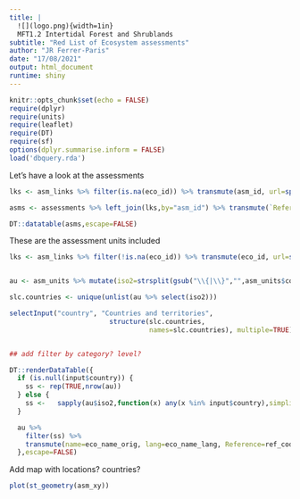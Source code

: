 ```yaml
---
title: |
  ![](logo.png){width=1in}
  MFT1.2 Intertidal Forest and Shrublands
subtitle: "Red List of Ecosystem assessments"
author: "JR Ferrer-Paris"
date: "17/08/2021"
output: html_document
runtime: shiny
---
```

  
```r
knitr::opts_chunk$set(echo = FALSE)
require(dplyr)
require(units)
require(leaflet)
require(DT)
require(sf)
options(dplyr.summarise.inform = FALSE)
load('dbquery.rda')
```

Let's have a look at the assessments

```r
lks <- asm_links %>% filter(is.na(eco_id)) %>% transmute(asm_id, url=sprintf("<a href='%s' target='_blank'>%s</a>",URLdecode(url),url_description)) %>% group_by(asm_id) %>% summarise(links=paste(url,collapse=" :: ")) 

asms <- assessments %>% left_join(lks,by="asm_id") %>% transmute(`Reference`=ref_code,`Assessment`=name,`Protocol`=assessment_protocol_code,`Link`=links)

DT::datatable(asms,escape=FALSE)
```


These are the assessment units included

```r

lks <- asm_links %>% filter(!is.na(eco_id)) %>% transmute(eco_id, url=sprintf("<a href='%s' target='_blank'>%s</a>", URLdecode(url), url_description)) %>% group_by(eco_id) %>% summarise(links=paste(url, collapse=" :: ")) 


au <- asm_units %>% mutate(iso2=strsplit(gsub("\\{|\\}","",asm_units$countries),",")) %>% left_join(lks,by='eco_id')

slc.countries <- unique(unlist(au %>% select(iso2)))

selectInput("country", "Countries and territories",
                         structure(slc.countries,
                                   names=slc.countries), multiple=TRUE)


## add filter by category? level?

DT::renderDataTable({
  if (is.null(input$country)) { 
    ss <- rep(TRUE,nrow(au))
  } else { 
    ss <-   sapply(au$iso2,function(x) any(x %in% input$country),simplify=T) 
  }

  au %>% 
    filter(ss) %>%
    transmute(name=eco_name_orig, lang=eco_name_lang, Reference=ref_code, level, category=overall_risk_category, bounds=risk_category_bounds, links)
  },escape=FALSE)
```

Add map with locations? countries?

```r
plot(st_geometry(asm_xy))
```